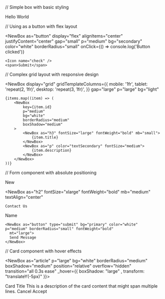 // Simple box with basic styling

<NewBox p="medium" bg="primary" color="white" borderRadius="medium">
	Hello World
</NewBox>

// Using as a button with flex layout

<NewBox
	as="button"
	display="flex"
	alignItems="center"
	justifyContent="center"
	gap="small"
	p="medium"
	bg="secondary"
	color="white"
	borderRadius="small"
	onClick={() => console.log('Button clicked')}
>
	<Icon name="check" />
	<span>Submit</span>
</NewBox>

// Complex grid layout with responsive design

<NewBox
	display="grid"
	gridTemplateColumns={{
		mobile: '1fr',
		tablet: 'repeat(2, 1fr)',
		desktop: 'repeat(3, 1fr)',
	}}
	gap="large"
	p="large"
	bg="light"
>
	{items.map((item) => (
		<NewBox
			key={item.id}
			p="medium"
			bg="white"
			borderRadius="medium"
			boxShadow="medium"
		>
			<NewBox as="h3" fontSize="large" fontWeight="bold" mb="small">
				{item.title}
			</NewBox>
			<NewBox as="p" color="textSecondary" fontSize="medium">
				{item.description}
			</NewBox>
		</NewBox>
	))}
</NewBox>

// Form component with absolute positioning

<NewBox as="form" position="relative" width="full" maxWidth="medium" mx="auto" p="large" bg="white" borderRadius="large"
  boxShadow="large">
  <NewBox position="absolute" top="-20px" right="-20px" bg="accent" color="white" p="small" borderRadius="circle"
    fontSize="small" fontWeight="bold">
    New
  </NewBox>

<NewBox
	as="h2"
	fontSize="xlarge"
	fontWeight="bold"
	mb="medium"
	textAlign="center"
>
	Contact Us
</NewBox>

  <NewBox display="flex" flexDirection="column" gap="medium">
    <NewBox as="label" fontSize="medium" fontWeight="medium" mb="small">
      Name
    </NewBox>
    <NewBox as="input" p="medium" borderRadius="small" borderWidth="thin" borderStyle="solid" borderColor="border" />

    <NewBox as="button" type="submit" bg="primary" color="white" p="medium" borderRadius="small" fontWeight="bold"
      mt="large">
      Send Message
    </NewBox>

  </NewBox>
</NewBox>

// Card component with hover effects

<NewBox as="article" p="large" bg="white" borderRadius="medium" boxShadow="medium" position="relative" overflow="hidden"
  transition="all 0.3s ease" _hover={{ boxShadow: "large" , transform: "translateY(-5px)" }}>
  <NewBox position="absolute" top="0" left="0" width="full" height="4px" bg="primary" />

<NewBox as="h3" fontSize="large" fontWeight="bold" mb="small">
	Card Title
</NewBox>

<NewBox as="p" color="textSecondary" fontSize="medium" mb="medium">
	This is a description of the card content that might span multiple lines.
</NewBox>

  <NewBox display="flex" justifyContent="flex-end" gap="small">
    <NewBox as="button" p="small" bg="light" color="textPrimary" borderRadius="small" fontSize="small">
      Cancel
    </NewBox>
    <NewBox as="button" p="small" bg="primary" color="white" borderRadius="small" fontSize="small">
      Accept
    </NewBox>
  </NewBox>
</NewBox>
